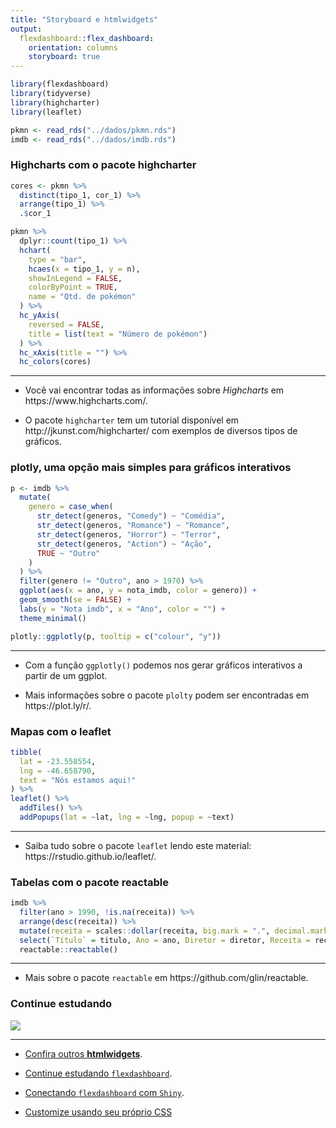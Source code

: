 ```yaml
---
title: "Storyboard e htmlwidgets"
output: 
  flexdashboard::flex_dashboard:
    orientation: columns
    storyboard: true
---
```


```r
library(flexdashboard)
library(tidyverse)
library(highcharter)
library(leaflet)

pkmn <- read_rds("../dados/pkmn.rds")
imdb <- read_rds("../dados/imdb.rds")
```

### Highcharts com o pacote highcharter

```r
cores <- pkmn %>% 
  distinct(tipo_1, cor_1) %>% 
  arrange(tipo_1) %>% 
  .$cor_1

pkmn %>%
  dplyr::count(tipo_1) %>% 
  hchart(
    type = "bar", 
    hcaes(x = tipo_1, y = n),
    showInLegend = FALSE,
    colorByPoint = TRUE,
    name = "Qtd. de pokémon"
  ) %>% 
  hc_yAxis(
    reversed = FALSE,
    title = list(text = "Número de pokémon")
  ) %>% 
  hc_xAxis(title = "") %>%
  hc_colors(cores)
```

***

- Você vai encontrar todas as informações sobre *Highcharts* em https://www.highcharts.com/.

- O pacote `highcharter` tem um tutorial disponível em http://jkunst.com/highcharter/ com exemplos de diversos tipos de gráficos.

### plotly, uma opção mais simples para gráficos interativos

```r
p <- imdb %>% 
  mutate(
    genero = case_when(
      str_detect(generos, "Comedy") ~ "Comédia",
      str_detect(generos, "Romance") ~ "Romance",
      str_detect(generos, "Horror") ~ "Terror",
      str_detect(generos, "Action") ~ "Ação",
      TRUE ~ "Outro"
    )
  ) %>% 
  filter(genero != "Outro", ano > 1970) %>% 
  ggplot(aes(x = ano, y = nota_imdb, color = genero)) +
  geom_smooth(se = FALSE) +
  labs(y = "Nota imdb", x = "Ano", color = "") +
  theme_minimal()

plotly::ggplotly(p, tooltip = c("colour", "y"))
```

***

- Com a função `ggplotly()` podemos nos gerar gráficos interativos a partir de um ggplot. 

- Mais informações sobre o pacote `plolty` podem ser encontradas em https://plot.ly/r/.

### Mapas com o leaflet

```r
tibble(
  lat = -23.558554,
  lng = -46.658790,
  text = "Nós estamos aqui!"
) %>% 
leaflet() %>% 
  addTiles() %>%
  addPopups(lat = ~lat, lng = ~lng, popup = ~text)
```

***

- Saiba tudo sobre o pacote `leaflet` lendo este material: https://rstudio.github.io/leaflet/.

### Tabelas com o pacote reactable

```r
imdb %>% 
  filter(ano > 1990, !is.na(receita)) %>% 
  arrange(desc(receita)) %>% 
  mutate(receita = scales::dollar(receita, big.mark = ".", decimal.mark = ",")) %>% 
  select(`Título` = titulo, Ano = ano, Diretor = diretor, Receita = receita) %>% 
  reactable::reactable()
```

***

- Mais sobre o pacote `reactable` em https://github.com/glin/reactable.

### Continue estudando

<img src="https://media.giphy.com/media/JIX9t2j0ZTN9S/giphy.gif">

***

- [Confira outros **htmlwidgets**](http://www.htmlwidgets.org/showcase_leaflet.html).

- [Continue estudando `flexdashboard`](https://rmarkdown.rstudio.com/flexdashboard/).

- [Conectando `flexdashboard` com `Shiny`](https://rmarkdown.rstudio.com/flexdashboard/shiny.html).

- [Customize usando seu próprio CSS](https://rmarkdown.rstudio.com/flexdashboard/using.html#css_styles)

